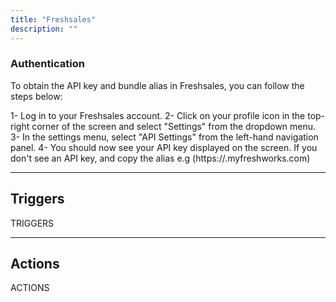 ```yaml
---
title: "Freshsales"
description: ""
---
```


### Authentication

To obtain the API key and bundle alias in Freshsales, you can follow the steps below:

1- Log in to your Freshsales account.
2- Click on your profile icon in the top-right corner of the screen and select "Settings" from the dropdown menu.
3- In the settings menu, select "API Settings" from the left-hand navigation panel.
4- You should now see your API key displayed on the screen. If you don't see an API key, and copy the alias e.g (https://<alias>.myfreshworks.com)

---

## Triggers

TRIGGERS

---

## Actions

ACTIONS
